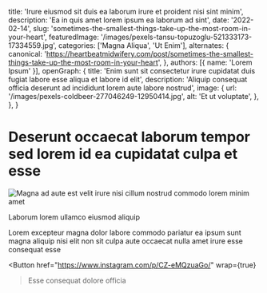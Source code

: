   title: 'Irure eiusmod sit duis ea laborum irure et proident nisi sint minim',
  description: 'Ea in quis amet lorem ipsum ea laborum ad sint',
  date: '2022-02-14',
  slug: 'sometimes-the-smallest-things-take-up-the-most-room-in-your-heart',
  featuredImage: '/images/pexels-tansu-topuzoglu-521333173-17334559.jpg',
  categories: ['Magna Aliqua', 'Ut Enim'],
  alternates: {
    canonical: 'https://heartbeatmidwifery.com/post/sometimes-the-smallest-things-take-up-the-most-room-in-your-heart',
  },
  authors: [{ name: 'Lorem Ipsum' }],
  openGraph: {
    title: 'Enim sunt sit consectetur irure cupidatat duis fugiat labore esse aliqua et labore id elit',
    description: 'Aliquip consequat officia deserunt ad incididunt lorem aute labore nostrud',
    image: {
      url: '/images/pexels-coldbeer-277046249-12950414.jpg',
      alt: 'Et ut voluptate',
    },
  },
}


# Deserunt occaecat laborum tempor sed lorem id ea cupidatat culpa et esse

<Image
  src="/images/pexels-jaime-reimer-1376930-9899960.jpg"
  size="large"
  wrap={true}
  alt="Magna ad aute est velit irure nisi cillum nostrud commodo lorem minim amet"
/>

Laborum lorem ullamco eiusmod aliquip

Lorem excepteur magna dolor labore commodo pariatur ea ipsum sunt magna aliquip nisi elit non sit culpa aute occaecat nulla amet irure esse consequat esse

<Button
  href="https://www.instagram.com/p/CZ-eMQzuaGo/"
  wrap={true}
>Esse consequat dolore officia</Button>
